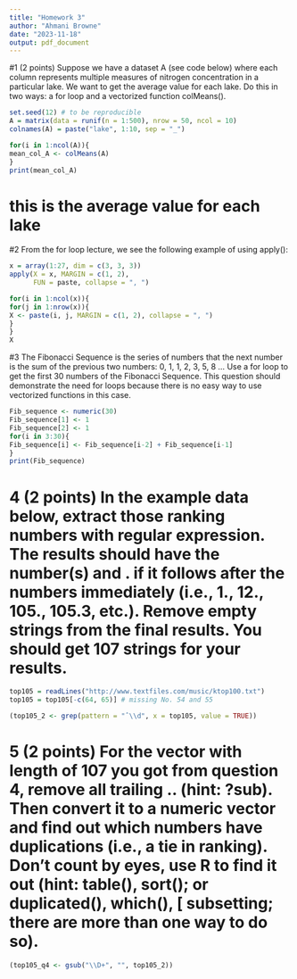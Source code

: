 ```yaml
---
title: "Homework 3"
author: "Ahmani Browne"
date: "2023-11-18"
output: pdf_document
---
```

#1 (2 points) Suppose we have a dataset A (see code below) where each column represents multiple measures of nitrogen concentration in a particular lake. We want to get the average value for each lake. Do this in two ways: a for loop and a vectorized function colMeans().


```r
set.seed(12) # to be reproducible
A = matrix(data = runif(n = 1:500), nrow = 50, ncol = 10)
colnames(A) = paste("lake", 1:10, sep = "_")
```


```r
for(i in 1:ncol(A)){ 
mean_col_A <- colMeans(A)
}
print(mean_col_A)
```
# this is the average value for each lake

#2 From the for loop lecture, we see the following example of using apply():

```r
x = array(1:27, dim = c(3, 3, 3))
apply(X = x, MARGIN = c(1, 2), 
      FUN = paste, collapse = ", ")
```
```r
for(i in 1:ncol(x)){
for(j in 1:nrow(x)){
X <- paste(i, j, MARGIN = c(1, 2), collapse = ", ")
}
}
X
```
#3  The Fibonacci Sequence is the series of numbers that the next number is the sum of the previous two numbers: 0, 1, 1, 2, 3, 5, 8 … Use a for loop to get the first 30 numbers of the Fibonacci Sequence. This question should demonstrate the need for loops because there is no easy way to use vectorized functions in this case.

```r
Fib_sequence <- numeric(30) 
Fib_sequence[1] <- 1 
Fib_sequence[2] <- 1 
for(i in 3:30){
Fib_sequence[i] <- Fib_sequence[i-2] + Fib_sequence[i-1]
}
print(Fib_sequence)
```
# 4 (2 points) In the example data below, extract those ranking numbers with regular expression. The results should have the number(s) and . if it follows after the numbers immediately (i.e., 1., 12., 105., 105.3, etc.). Remove empty strings from the final results. You should get 107 strings for your results.

```r
top105 = readLines("http://www.textfiles.com/music/ktop100.txt")
top105 = top105[-c(64, 65)] # missing No. 54 and 55
```

```r
(top105_2 <- grep(pattern = "ˆ\\d", x = top105, value = TRUE))
```

# 5 (2 points) For the vector with length of 107 you got from question 4, remove all trailing .. (hint: ?sub). Then convert it to a numeric vector and find out which numbers have duplications (i.e., a tie in ranking). Don’t count by eyes, use R to find it out (hint: table(), sort(); or duplicated(), which(), [ subsetting; there are more than one way to do so).

```r
(top105_q4 <- gsub("\\D+", "", top105_2))
```

